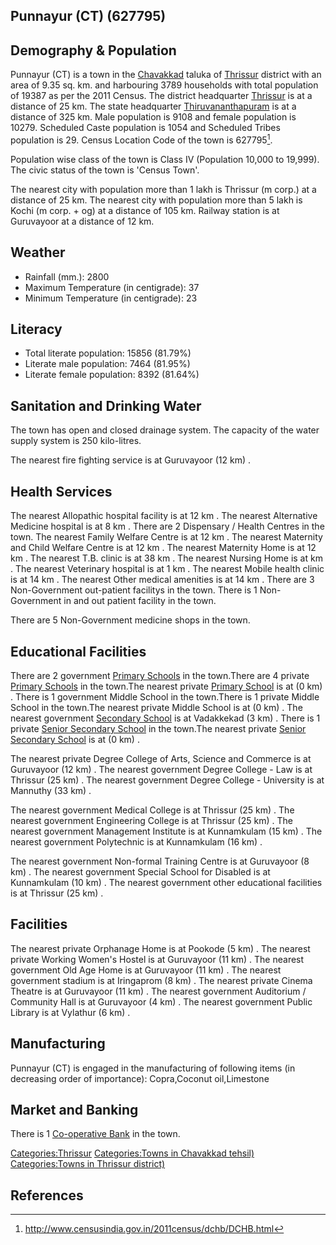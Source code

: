 {{Infobox settlement
| name=Punnayur (CT)
| native_name=
| native_name_lang=
| other_name=
| nickname=
| settlement_type=Town
| image_skyline=
| image_alt=
| image_caption=
| pushpin_map=India Kerala
| pushpin_label_position=right
| pushpin_map_alt=
| pushpin_map_caption=Location in Kerala, India
| latd=
| latm=
| lats=
| latNS=
| longd=
| longm=
| longs=
| longEW=
| coordinates_display=inline,title
| subdivision_type=Country
| subdivision_name={{flag|India}}
| subdivision_type1=[[States and territories of India|State]]
| subdivision_name1=Kerala 
| subdivision_type2=[[List of districts of India|District]]
| subdivision_name2=Thrissur
| subdivision_type3=Tahsil
| subdivision_name3=Chavakkad
| website=
| established_title=<!-- Established -->
| established_date=
| founder=
| named_for=
| government_type=
| governing_body=
| unit_pref=Metric
| area_footnotes=
| area_rank=
| area_total_km2=9.35
| elevation_footnotes=
| elevation_m=
| population_total=19387
| population_as_of=2011
| population_rank=
| population_density_km2=2073
| population_demonym=
| population_footnotes=
| demographics_type1=Languages=
| demographics1_title1=Official=
| demographics1_info1=[[Malayalam language|Malayalam]]
| timezone1=[[Indian Standard Time|IST]]
| utc_offset1==+5:30
| postal_code_type=[[Postal Index Number|PIN]]
| postal_code=
| area_code_type=Telephone code
| area_code=
| registration_plate=
| blank1_name_sec1=Nearest city
| blank1_info_sec1=[[Thrissur (m corp.)]]
| blank2_name_sec1=[[Human sex ratio|Sex ratio]]
| blank2_info_sec1=1128
| blank3_name_sec1=Literacy
| blank3_info_sec1=81.79%
| blank1_name_sec2=[[2011 Census of India|2011 census]] code
| blank1_info_sec2=627795
| footnotes=
}}

== Punnayur (CT) (627795) ==

== Demography & Population ==

Punnayur (CT) is a town in the [[Chavakkad]] taluka of [[Thrissur]] district with an area of 9.35 sq. km. and harbouring 3789 households with total population of 19387 as per the 2011 Census. The district headquarter [[Thrissur]] is at a distance of 25 km. The state headquarter [[Thiruvananthapuram]] is at a distance of 325 km. Male population is 9108 and female population is 10279. Scheduled Caste population is 1054 and Scheduled Tribes population is 29. Census Location Code of the town is 627795<ref>http://www.censusindia.gov.in/2011census/dchb/DCHB.html</ref>.

Population wise class of the town is Class IV (Population 10,000 to 19,999).
The civic status of the town is 'Census Town'.

The nearest city with population more than 1 lakh is Thrissur (m corp.) at a distance of 25 km. The nearest city with population more than 5 lakh is Kochi (m corp. + og)  at a distance of 105 km. Railway station is at Guruvayoor at a distance of 12 km.


== Weather ==  
* Rainfall (mm.): 2800 
* Maximum Temperature (in centigrade): 37
* Minimum Temperature (in centigrade): 23


== Literacy ==  
* Total literate population: 15856 (81.79%)
* Literate male population: 7464 (81.95%)
* Literate female population: 8392 (81.64%)


== Sanitation and Drinking Water ==  
The town has open and closed drainage system.
The capacity of the water supply system is 250 kilo-litres.

The nearest fire fighting service is at Guruvayoor (12 km) .


== Health Services ==
The nearest Allopathic hospital facility is at 12 km .
The nearest Alternative Medicine hospital is at 8 km .
There are 2 Dispensary / Health Centres in the town.
The nearest Family Welfare Centre is at 12 km .
The nearest Maternity and Child Welfare Centre is at 12 km .
The nearest Maternity Home is at 12 km .
The nearest T.B. clinic is at 38 km .
The nearest Nursing Home is at  km .
The nearest Veterinary hospital is at 1 km .
The nearest Mobile health clinic is at 14 km .
The nearest Other medical amenities is at 14 km .
There are 3 Non-Government out-patient facilitys in the town.
There is 1 Non-Government in and out patient facility in the town.

There are 5 Non-Government medicine shops in the town.


== Educational Facilities ==
There are 2 government [[Primary School]]s in the town.There are 4 private [[Primary School]]s in the town.The nearest private [[Primary School]] is at  (0 km) .
There is 1 government Middle School in the town.There is 1 private Middle School in the town.The nearest private Middle School is at  (0 km) .
The nearest government [[Secondary School]] is at Vadakkekad (3 km) .
There is 1 private [[Senior Secondary School]] in the town.The nearest private [[Senior Secondary School]] is at  (0 km) .
 
 
 
 
 
The nearest private Degree College of Arts, Science and Commerce is at Guruvayoor (12 km) .
The nearest government Degree College - Law is at Thrissur (25 km) .
The nearest government Degree College - University is at Mannuthy (33 km) .
 
The nearest government Medical College is at Thrissur (25 km) .
The nearest government Engineering College is at Thrissur (25 km) .
The nearest government Management Institute is at Kunnamkulam (15 km) .
The nearest government Polytechnic is at Kunnamkulam (16 km) .
 
The nearest government Non-formal Training Centre is at Guruvayoor (8 km) .
The nearest government Special School for Disabled is at Kunnamkulam (10 km) .
The nearest government other educational facilities is at Thrissur (25 km) .


== Facilities ==
The nearest private Orphanage Home is at Pookode (5 km) .
The nearest private Working Women's Hostel is at Guruvayoor (11 km) .
The nearest government Old Age Home is at Guruvayoor (11 km) .
The nearest government stadium is at Iringaprom (8 km) .
The nearest private Cinema Theatre is at Guruvayoor (11 km) .
The nearest government Auditorium / Community Hall is at Guruvayoor (4 km) .
The nearest government Public Library is at Vylathur (6 km) .


== Manufacturing ==
Punnayur (CT) is engaged in the manufacturing of following items (in decreasing order of importance): Copra,Coconut oil,Limestone


== Market and Banking ==


There is 1 [[Co-operative Bank]] in the town.




[[Categories:Thrissur]]
[[Categories:Towns in Chavakkad tehsil)]]
[[Categories:Towns in Thrissur district)]]


== References ==
{{Reflist}}


